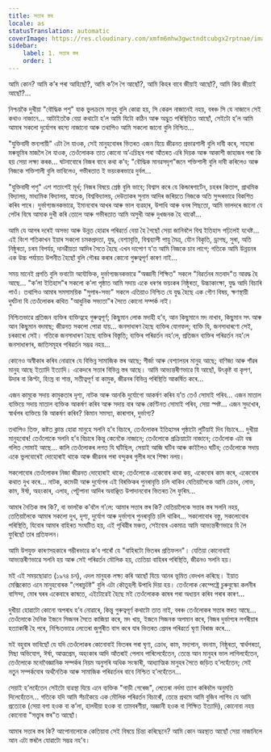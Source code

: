 ```yaml
---
title: সত্তাৰ স্তৰ
locale: as
statusTranslation: automatic
coverImage: https://res.cloudinary.com/xmfm6mhw3gwctndtcubgx2rptnae/image/upload/v1740468922/small_cover_tratado_de_psicologia_revolucionaria_a4c0dca4e0.webp
sidebar:
    label: 1. সত্তাৰ স্তৰ
    order: 1
---
```

আমি কোন? আমি ক’ৰ পৰা আহিছোঁ?, আমি ক’লৈ গৈ আছোঁ?, আমি কিহৰ বাবে জীয়াই আছোঁ?, আমি কিয় জীয়াই আছোঁ?...

নিশ্চয়কৈ দুখীয়া "বৌদ্ধিক পশু" যাক ভুলক্ৰমে মানুহ বুলি কোৱা হয়, সি কেৱল নাজানেই নহয়, বৰঞ্চ সি যে নাজানে সেই কথাও নাজানে... আটাইতকৈ বেয়া কথাটো হ’ল আমি যিটো কঠিন আৰু অদ্ভুত পৰিস্থিতিত আছোঁ, সেইটো হ’ল আমি আমাৰ সকলো দুৰ্যোগৰ ৰহস্য নাজানো আৰু তথাপিও আমি সকলো জানো বুলি নিশ্চিত...

"যুক্তিবাদী স্তন্যপায়ী" এটা লৈ যাওক, সেই মানুহবোৰৰ ভিতৰত এজন যিয়ে জীৱনত প্ৰভাৱশালী বুলি দাবী কৰে, সাহাৰা মৰুভূমিৰ মাজলৈ লৈ যাওক, তেওঁলোকক তাত কোনো অ’এচিছৰ পৰা আঁতৰত এৰি দিয়ক আৰু আকাশী জাহাজৰ পৰা কি হয় সেয়া লক্ষ্য কৰক... ঘটনাবোৰে নিজৰ বাবে কথা ক’ব; "বৌদ্ধিক মানৱসদৃশ"জনে শক্তিশালী বুলি দাবী কৰিলেও আৰু নিজকে শক্তিশালী বুলি ভাবিলেও, গভীৰতাত ই ভয়ংকৰভাৱে দুৰ্বল...

"যুক্তিবাদী পশু" এশ শতাংশই মূৰ্খ; নিজৰ বিষয়ে শ্ৰেষ্ঠ বুলি ভাবে; বিশ্বাস কৰে যে কিন্ডাৰগাৰ্টেন, চহৰৰ কিতাপ, প্ৰাথমিক বিদ্যালয়, মাধ্যমিক বিদ্যালয়, স্নাতক, বিশ্ববিদ্যালয়, দেউতাকৰ সুনাম আদিৰ জৰিয়তে নিজকে অতি সুন্দৰভাৱে বিকশিত কৰিব পাৰে। দুৰ্ভাগ্যজনকভাৱে, ইমানবোৰ আখৰ আৰু ভাল ব্যৱহাৰ, উপাধি আৰু ধনৰ পিছতো, আমি ভালদৰে জানো যে পেটৰ বিষে আমাক দুখী কৰি তোলে আৰু গভীৰতাত আমি অসুখী আৰু দুখজনক হৈ থাকোঁ...

আমি যে আগৰ দৰেই অসভ্য আৰু উন্নত হোৱাৰ পৰিৱৰ্তে বেয়া হৈ গৈছোঁ সেয়া জানিবলৈ বিশ্ব ইতিহাস পঢ়িলেই যথেষ্ট... এই বিংশ শতিকাখন ইয়াৰ সকলো চমকপ্ৰদতা, যুদ্ধ, বেশ্যাবৃত্তি, বিশ্বব্যাপী পায়ু মৈত্ৰ, যৌন বিকৃতি, ড্ৰাগছ, সুৰা, অতি নিষ্ঠুৰতা, চৰম বিপৰ্যয়, দানৱীয়তা আদিৰ সৈতে হৈছে এখন দাপোণ য’ত আমি নিজকে চাব লাগে; গতিকে আমি উন্নয়নৰ এক উচ্চ পৰ্যায়ত উপনীত হৈছোঁ বুলি গৌৰৱ কৰাৰ কোনো গুৰুত্বপূৰ্ণ কাৰণ নাই...

সময় মানেই প্ৰগতি বুলি ভবাটো অযৌক্তিক, দুৰ্ভাগ্যজনকভাৱে "অজ্ঞানী শিক্ষিত" সকলে "বিৱৰ্তনৰ মতবাদ"ত আৱদ্ধ হৈ আছে... "ক’লা ইতিহাস"ৰ সকলো ক’লা পৃষ্ঠাত আমি সদায় একে ধৰণৰ ভয়ংকৰ নিষ্ঠুৰতা, উচ্চাকাংক্ষা, যুদ্ধ আদি বিচাৰি পাওঁ। তথাপিও আমাৰ সমসাময়িক "সুপাৰ-সভ্য" সকলে এতিয়াও নিশ্চিত যে যুদ্ধ হৈছে এক গৌণ বিষয়, ক্ষণস্থায়ী দুৰ্ঘটনা যি তেওঁলোকৰ কথিত "আধুনিক সভ্যতা"ৰ সৈতে কোনো সম্পৰ্ক নাই।

নিশ্চিতভাৱে প্ৰতিজন ব্যক্তিৰ ব্যক্তিত্বহে গুৰুত্বপূৰ্ণ; কিছুমান লোক মদাহী হ’ব, আন কিছুমানে মদ নাখাব, কিছুমান সৎ আৰু আন কিছুমান বদমাছ; জীৱনত সকলো পোৱা যায়... জনসাধাৰণ হৈছে ব্যক্তিৰ যোগফল; ব্যক্তি যি, জনসাধাৰণো সেই, চৰকাৰো সেই। গতিকে জনসাধাৰণ হৈছে ব্যক্তিৰ বিস্তৃতি; ব্যক্তিৰ পৰিৱৰ্তন নহ’লে, প্ৰতিজন ব্যক্তিৰ পৰিৱৰ্তন নহ’লে জনসাধাৰণৰ, জাতিসমূহৰ পৰিৱৰ্তন সম্ভৱ নহয়...

কোনেও অস্বীকাৰ কৰিব নোৱাৰে যে বিভিন্ন সামাজিক স্তৰ আছে; গীৰ্জা আৰু বেশ্যালয়ৰ মানুহ আছে; বাণিজ্য আৰু গাঁৱৰ মানুহ আছে ইত্যাদি ইত্যাদি। একেদৰে সত্তাৰ বিভিন্ন স্তৰ আছে। আমি আভ্যন্তৰীণভাৱে যি আছোঁ, উৎকৃষ্ট বা কৃপণ, উদাৰ বা কিপ্টা, হিংস্ৰ বা শান্ত, সতীত্বপূৰ্ণ বা কামুক, জীৱনৰ বিভিন্ন পৰিস্থিতি আকৰ্ষিত কৰে...

এজন কামুকে সদায় কামুকতাৰ দৃশ্য, নাটক আৰু আনকি দুৰ্যোগো আকৰ্ষণ কৰিব য’ত তেওঁ সোমাই পৰিব... এজন মাতাল ব্যক্তিয়ে সদায় মাতাল ব্যক্তিক আকৰ্ষণ কৰিব আৰু সদায় বাৰ আৰু কেণ্টিনত সোমাই পৰিব, সেয়া স্পষ্ট... এজন সুদখোৰ, স্বাৰ্থপৰ ব্যক্তিয়ে কি আকৰ্ষণ কৰিব? কিমান সমস্যা, কাৰাগাৰ, দুৰ্ভাগ্য?

তথাপিও তিক্ত, কষ্টত ক্লান্ত হোৱা মানুহে সলনি হ’ব বিচাৰে, তেওঁলোকৰ ইতিহাসৰ পৃষ্ঠাটো লুটিয়াই দিব বিচাৰে... দুখীয়া মানুহবোৰ! তেওঁলোকে সলনি হ’ব বিচাৰে কিন্তু কেনেকৈ নাজানে; তেওঁলোকে প্ৰক্ৰিয়াটো নাজানে; তেওঁলোক এটা বন্ধ গলিত সোমাই আছে... কালি তেওঁলোকৰ লগত যি ঘটিছিল, সেয়াই আজি ঘটিব আৰু কাইলৈও ঘটিব; তেওঁলোকে সদায় একে ভুলবোৰেই দোহোৰাই থাকে আৰু জীৱনৰ পৰা বন্দুকৰ গুলীৰ দৰে শিক্ষা নলয়।

সকলোবোৰ তেওঁলোকৰ নিজা জীৱনত দোহোৰাই থাকে; তেওঁলোকে একেবোৰ কথা কয়, একেবোৰ কাম কৰে, একেবোৰ কথাত দুখ কৰে... নাটক, কমেডী আৰু দুৰ্যোগৰ এই বিৰক্তিকৰ পুনৰাবৃত্তি চলি থাকিব যেতিয়ালৈকে আমি ক্ৰোধ, লোভ, কাম, ঈৰ্ষা, অহংকাৰ, এলাহ, পেটুপানা আদিৰ অবাঞ্ছিত উপাদানবোৰ ভিতৰত লৈ ফুৰিম...

আমাৰ নৈতিক স্তৰ কি?, বা ভালকৈ ক’বলৈ গ’লে: আমাৰ সত্তাৰ স্তৰ কি? যেতিয়ালৈকে সত্তাৰ স্তৰ সলনি নহয়, তেতিয়ালৈকে আমাৰ সকলো দুখ, দৃশ্য, দুৰ্যোগ আৰু দুৰ্ভাগ্যৰ পুনৰাবৃত্তি চলি থাকিব... সকলোবোৰ বস্তু, সকলোবোৰ পৰিস্থিতি, যিবোৰ আমাৰ বাহিৰত সংঘটিত হয়, এই পৃথিৱীৰ মঞ্চত, সেইবোৰ একমাত্ৰ আমি আভ্যন্তৰীণভাৱে যি লৈ ফুৰিছোঁ তাৰ প্ৰতিফলন।

আমি উপযুক্ত কাৰণসহকাৰে গম্ভীৰভাৱে ক’ব পাৰোঁ যে "বাহিৰটো ভিতৰৰ প্ৰতিফলন"। যেতিয়া কোনোবাই আভ্যন্তৰীণভাৱে সলনি হয় আৰু সেই পৰিৱৰ্তন মৌলিক হয়, তেতিয়া বাহিৰৰ পৰিস্থিতি, জীৱনও সলনি হয়।

মই এই সময়ছোৱাত (১৯৭৪ চন), এদল মানুহক লক্ষ্য কৰি আছোঁ যিয়ে আনৰ ভূমিত বেদখল কৰিছে। ইয়াত মেক্সিকোত এনে মানুহবোৰক "পেৰাচুটষ্ট" বুলি এটা কৌতূহলী উপাধি দিয়া হয়। তেওঁলোক কেম্পেষ্ট্ৰে চুৰুবুস্কো কলনীৰ বাসিন্দা, মোৰ ঘৰৰ একেবাৰে কাষতে, এইটোৱেই হৈছে মই তেওঁলোকক কাষৰ পৰা অধ্যয়ন কৰিব পৰাৰ কাৰণ...

দুখীয়া হোৱাটো কোনো অপৰাধ হ’ব নোৱাৰে, কিন্তু গুৰুত্বপূৰ্ণ কথাটো তাত নাই, বৰঞ্চ তেওঁলোকৰ সত্তাৰ স্তৰত আছে... তেওঁলোকে দৈনিক ইজনে সিজনৰ সৈতে কাজিয়া কৰে, মদ খায়, ইজনে সিজনক অপমান কৰে, নিজৰ দুৰ্ভাগ্যৰ লগৰীয়াৰ হত্যাকাৰী হৈ পৰে, নিশ্চিতভাৱে লেতেৰা জুপুৰীত বাস কৰে যাৰ ভিতৰত প্ৰেমৰ পৰিৱৰ্তে ঘৃণা বিৰাজ কৰে...

মই বহুবাৰ ভাবিছোঁ যে যদি তেওঁলোকৰ কোনোবাই ভিতৰৰ পৰা ঘৃণা, ক্ৰোধ, কাম, মদ্যপান, বদনাম, নিষ্ঠুৰতা, স্বাৰ্থপৰতা, মিছা অভিযোগ, ঈৰ্ষা, আত্মপ্ৰেম, অহংকাৰ আদি আঁতৰাই পেলাব পাৰিলেহেঁতেন, তেন্তে আন মানুহৰ ভাল লাগিলহেঁতেন, তেওঁলোকে মনোবৈজ্ঞানিক সম্পৰ্কৰ নিয়ম অনুসৰি অধিক সংস্কাৰী, আধ্যাত্মিক মানুহৰ সৈতে জড়িত হ’লহেঁতেন; সেই নতুন সম্পৰ্কবোৰ অৰ্থনৈতিক আৰু সামাজিক পৰিৱৰ্তনৰ বাবে নিশ্চিত হ’লহেঁতেন...

সেয়াই হ’লহেঁতেন সেইটো ব্যৱস্থা যিয়ে এনে ব্যক্তিক "গাড়ী গেৰেজ", লেতেৰা নৰ্দমা ত্যাগ কৰিবলৈ অনুমতি দিলেহেঁতেন... গতিকে যদি আমি সঁচাকৈয়ে এক মৌলিক পৰিৱৰ্তন বিচাৰোঁ, তেন্তে প্ৰথমে আমি বুজিব লাগিব যে আমি প্ৰত্যেকে (সেয়া বগা হওক বা ক’লা, হালধীয়া হওক বা তামবৰণীয়া, অজ্ঞানী হওক বা শিক্ষিত ইত্যাদি), কোনোবা নহয় কোনোবা "সত্ত্বাৰ স্তৰ"ত আছোঁ।

আমাৰ সত্তাৰ স্তৰ কি? আপোনালোকে কেতিয়াবা সেই বিষয়ে চিন্তা কৰিছেনে? আমি কোন অৱস্থাত আছোঁ সেয়া নাজানিলে আন এটা স্তৰলৈ যোৱাটো সম্ভৱ নহ’ব।

